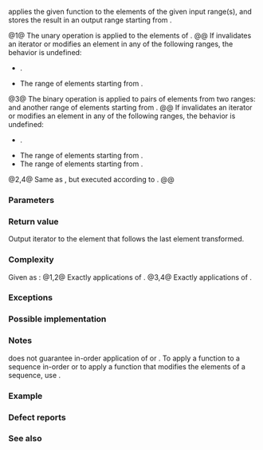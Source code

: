 {{cpp/title|transform}}
{{cpp/algorithm/navbar}}
{{dcl begin}}
{{dcl header|algorithm}}
{{dcla|num=1|notes={{mark constexpr since c++20}}|
template&lt; class InputIt, class OutputIt, class UnaryOp &gt;
OutputIt transform( InputIt first1, InputIt last1,
                    OutputIt d_first, UnaryOp unary_op );
}}
{{dcl|num=2|since=c++17|
template&lt; class ExecutionPolicy,
          class ForwardIt1, class ForwardIt2, class UnaryOp &gt;
ForwardIt2 transform( ExecutionPolicy&amp;&amp; policy,
                      ForwardIt1 first1, ForwardIt1 last1,
                      ForwardIt2 d_first, UnaryOp unary_op );
}}
{{dcla|num=3|notes={{mark constexpr since c++20}}|
template&lt; class InputIt1, class InputIt2,
          class OutputIt, class BinaryOp &gt;
OutputIt transform( InputIt1 first1, InputIt1 last1, InputIt2 first2,
                    OutputIt d_first, BinaryOp binary_op );
}}
{{dcl|num=4|since=c++17|
template&lt; class ExecutionPolicy,
          class ForwardIt1, class ForwardIt2,
          class ForwardIt3, class BinaryOp &gt;
ForwardIt3 transform( ExecutionPolicy&amp;&amp; policy,
                      ForwardIt1 first1, ForwardIt1 last1,
                      ForwardIt2 first2,
                      ForwardIt3 d_first, BinaryOp binary_op );
}}
{{dcl end}}

{{tt|std::transform}} applies the given function to the elements of the given input range(s), and stores the result in an output range starting from {{c|d_first}}.

@1@ The unary operation {{c|unary_op}} is applied to the elements of {{range|first1|last1}}.
@@ If {{c|unary_op}} invalidates an iterator or modifies an element in any of the following ranges, the behavior is undefined:
* {{closed range|first1|last1}}.
* The range of {{c|std::distance(first1, last1) + 1}} elements starting from {{c|d_first}}.

@3@ The binary operation {{c|binary_op}} is applied to pairs of elements from two ranges: {{range|first1|last1}} and another range of {{c|std::distance(first1, last1)}} elements starting from {{c|first2}}.
@@ If {{c|binary_op}} invalidates an iterator or modifies an element in any of the following ranges, the behavior is undefined:
* {{closed range|first1|last1}}.
* The range of {{c|std::distance(first1, last1) + 1}} elements starting from {{c|first2}}.
* The range of {{c|std::distance(first1, last1) + 1}} elements starting from {{c|d_first}}.

@2,4@ Same as {{v|1,3}}, but executed according to {{c|policy}}.
@@ {{cpp/algorithm/parallel overload precondition|plural=yes}}

===Parameters===
{{par begin}}
{{par|first1, last1|the first range of elements to transform}}
{{par|first2|the beginning of the second range of elements to transform}}
{{par|d_first|the beginning of the destination range, may be equal to {{c|first1}} or {{c|first2}}}}
{{par exec pol}}
{{par op1|unary_op|rp=OutputIt|p1=InputIt}}
{{par op2|binary_op|rp=OutputIt|p1=InputIt1|p2=InputIt2}}
{{par hreq}}
{{par req named|InputIt, InputIt1, InputIt2|InputIterator}}
{{par req named|OutputIt|OutputIterator}}
{{par req named|ForwardIt1, ForwardIt2, ForwardIt3|ForwardIterator}}
{{par end}}

===Return value===
Output iterator to the element that follows the last element transformed.

===Complexity===
Given {{mathjax-or|\(\scriptsize N\)|N}} as {{c|std::distance(first1, last1)}}:
@1,2@ Exactly {{mathjax-or|\(\scriptsize N\)|N}} applications of {{c|unary_op}}.
@3,4@ Exactly {{mathjax-or|\(\scriptsize N\)|N}} applications of {{c|binary_op}}.

===Exceptions===
{{cpp/algorithm/parallel exceptions reporting behavior|singular=no}}

===Possible implementation===
{{eq impl
|title1=transform (1)|ver1=1|1=
template&lt;class InputIt, class OutputIt, class UnaryOp&gt;
constexpr //&lt; since C++20
OutputIt transform(InputIt first1, InputIt last1,
                   OutputIt d_first, UnaryOp unary_op)
{
    for (; first1 != last1; ++d_first, ++first1)
        *d_first = unary_op(*first1);

    return d_first;
}
|title2=transform (3)|ver2=3|2=
template&lt;class InputIt1, class InputIt2, 
         class OutputIt, class BinaryOp&gt;
constexpr //&lt; since C++20
OutputIt transform(InputIt1 first1, InputIt1 last1, InputIt2 first2,
                   OutputIt d_first, BinaryOp binary_op)
{
    for (; first1 != last1; ++d_first, ++first1, ++first2)
        *d_first = binary_op(*first1, *first2);

    return d_first;
}
}}

===Notes===
{{tt|std::transform}} does not guarantee in-order application of {{c|unary_op}} or {{c|binary_op}}. To apply a function to a sequence in-order or to apply a function that modifies the elements of a sequence, use {{lc|std::for_each}}.

===Example===
{{example
|code=
#include &lt;algorithm&gt;
#include &lt;cctype&gt;
#include &lt;iomanip&gt;
#include &lt;iostream&gt;
#include &lt;string&gt;
#include &lt;utility&gt;
#include &lt;vector&gt;

void print_ordinals(const std::vector&lt;unsigned&gt;&amp; ordinals)
{
    std::cout &lt;&lt; "ordinals: ";
    for (unsigned ord : ordinals)
        std::cout &lt;&lt; std::setw(3) &lt;&lt; ord &lt;&lt; ' ';
    std::cout &lt;&lt; '\n';
}

char to_uppercase(unsigned char c)
{
    return std::toupper(c);
}

void to_uppercase_inplace(char&amp; c)
{
    c = to_uppercase(c);
}

void unary_transform_example(std::string&amp; hello, std::string world)
{
    // Transform string to uppercase in-place

    std::transform(hello.cbegin(), hello.cend(), hello.begin(), to_uppercase);
    std::cout &lt;&lt; "hello = " &lt;&lt; std::quoted(hello) &lt;&lt; '\n';
    
    // for_each version (see Notes above)
    std::for_each(world.begin(), world.end(), to_uppercase_inplace);
    std::cout &lt;&lt; "world = " &lt;&lt; std::quoted(world) &lt;&lt; '\n';
}

void binary_transform_example(std::vector&lt;unsigned&gt; ordinals)
{
    // Transform numbers to doubled values

    print_ordinals(ordinals);
    
    std::transform(ordinals.cbegin(), ordinals.cend(), ordinals.cbegin(),
                   ordinals.begin(), std::plus&lt;&gt;{});

    print_ordinals(ordinals);
}

int main()
{
    std::string hello("hello");
    unary_transform_example(hello, "world");
    
    std::vector&lt;unsigned&gt; ordinals;
    std::copy(hello.cbegin(), hello.cend(), std::back_inserter(ordinals));
    binary_transform_example(std::move(ordinals));
}
|output=
hello = "HELLO"
world = "WORLD"
ordinals:  72  69  76  76  79 
ordinals: 144 138 152 152 158
}}

===Defect reports===
{{dr list begin}}
{{dr list item|wg=lwg|dr=242|std=C++98|before={{c|unary_op}} and {{c|binary_op}} could not have side effects|after=they cannot modify the ranges involved}}
{{dr list end}}

===See also===
{{dsc begin}}
{{dsc inc|cpp/algorithm/dsc for_each}}
{{dsc inc|cpp/algorithm/ranges/dsc transform}}
{{dsc end}}

{{langlinks|de|es|fr|it|ja|pt|ru|zh}}